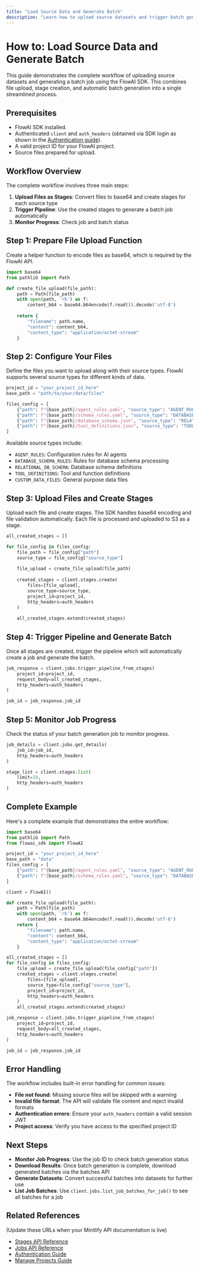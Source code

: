 ```yaml
---
title: "Load Source Data and Generate Batch"
description: "Learn how to upload source datasets and trigger batch generation using the FlowAI SDK in a complete workflow."
---
```


# How to: Load Source Data and Generate Batch

This guide demonstrates the complete workflow of uploading source datasets and generating a batch job using the FlowAI SDK. This combines file upload, stage creation, and automatic batch generation into a single streamlined process.

## Prerequisites

-   FlowAI SDK installed.
-   Authenticated `client` and `auth_headers` (obtained via SDK login as shown in the [Authentication guide](./authentication-user-management.mdx)).
-   A valid project ID for your FlowAI project.
-   Source files prepared for upload.

## Workflow Overview

The complete workflow involves three main steps:

1. **Upload Files as Stages**: Convert files to base64 and create stages for each source type
2. **Trigger Pipeline**: Use the created stages to generate a batch job automatically
3. **Monitor Progress**: Check job and batch status

## Step 1: Prepare File Upload Function

Create a helper function to encode files as base64, which is required by the FlowAI API.

```python
import base64
from pathlib import Path

def create_file_upload(file_path):
    path = Path(file_path)
    with open(path, 'rb') as f:
        content_b64 = base64.b64encode(f.read()).decode('utf-8')
    
    return {
        "filename": path.name,
        "content": content_b64,
        "content_type": "application/octet-stream"
    }
```

## Step 2: Configure Your Files

Define the files you want to upload along with their source types. FlowAI supports several source types for different kinds of data.

```python
project_id = "your_project_id_here"
base_path = "path/to/your/data/files"

files_config = [
    {"path": f"{base_path}/agent_rules.yaml", "source_type": "AGENT_RULES"},
    {"path": f"{base_path}/schema_rules.yaml", "source_type": "DATABASE_SCHEMA_RULES"},
    {"path": f"{base_path}/database_schema.json", "source_type": "RELATIONAL_DB_SCHEMA"},
    {"path": f"{base_path}/tool_definitions.json", "source_type": "TOOL_DEFINITIONS"}
]
```

Available source types include:
- `AGENT_RULES`: Configuration rules for AI agents
- `DATABASE_SCHEMA_RULES`: Rules for database schema processing  
- `RELATIONAL_DB_SCHEMA`: Database schema definitions
- `TOOL_DEFINITIONS`: Tool and function definitions
- `CUSTOM_DATA_FILES`: General purpose data files

## Step 3: Upload Files and Create Stages

Upload each file and create stages. The SDK handles base64 encoding and file validation automatically. Each file is processed and uploaded to S3 as a stage.

```python
all_created_stages = []

for file_config in files_config:
    file_path = file_config["path"]
    source_type = file_config["source_type"]
    
    file_upload = create_file_upload(file_path)
    
    created_stages = client.stages.create(
        files=[file_upload],
        source_type=source_type,
        project_id=project_id,
        http_headers=auth_headers
    )
    
    all_created_stages.extend(created_stages)
```

## Step 4: Trigger Pipeline and Generate Batch

Once all stages are created, trigger the pipeline which will automatically create a job and generate the batch.

```python
job_response = client.jobs.trigger_pipeline_from_stages(
    project_id=project_id,
    request_body=all_created_stages,
    http_headers=auth_headers
)

job_id = job_response.job_id
```

## Step 5: Monitor Job Progress

Check the status of your batch generation job to monitor progress.

```python
job_details = client.jobs.get_details(
    job_id=job_id,
    http_headers=auth_headers
)

stage_list = client.stages.list(
    limit=10,
    http_headers=auth_headers
)
```

## Complete Example

Here's a complete example that demonstrates the entire workflow:

```python
import base64
from pathlib import Path
from flowai_sdk import FlowAI

project_id = "your_project_id_here"
base_path = "data"
files_config = [
    {"path": f"{base_path}/agent_rules.yaml", "source_type": "AGENT_RULES"},
    {"path": f"{base_path}/schema_rules.yaml", "source_type": "DATABASE_SCHEMA_RULES"}
]

client = FlowAI()

def create_file_upload(file_path):
    path = Path(file_path)
    with open(path, 'rb') as f:
        content_b64 = base64.b64encode(f.read()).decode('utf-8')
    return {
        "filename": path.name,
        "content": content_b64,
        "content_type": "application/octet-stream"
    }

all_created_stages = []
for file_config in files_config:
    file_upload = create_file_upload(file_config["path"])
    created_stages = client.stages.create(
        files=[file_upload],
        source_type=file_config["source_type"], 
        project_id=project_id,
        http_headers=auth_headers
    )
    all_created_stages.extend(created_stages)

job_response = client.jobs.trigger_pipeline_from_stages(
    project_id=project_id,
    request_body=all_created_stages,
    http_headers=auth_headers
)

job_id = job_response.job_id
```

## Error Handling

The workflow includes built-in error handling for common issues:

- **File not found**: Missing source files will be skipped with a warning
- **Invalid file format**: The API will validate file content and reject invalid formats
- **Authentication errors**: Ensure your `auth_headers` contain a valid session JWT
- **Project access**: Verify you have access to the specified project ID

## Next Steps

-   **Monitor Job Progress**: Use the job ID to check batch generation status
-   **Download Results**: Once batch generation is complete, download generated batches via the batches API
-   **Generate Datasets**: Convert successful batches into datasets for further use
-   **List Job Batches**: Use `client.jobs.list_job_batches_for_job()` to see all batches for a job

## Related References

(Update these URLs when your Mintlify API documentation is live)
-   [Stages API Reference](/api-reference/stages#create_stages_for_project_stages__post)
-   [Jobs API Reference](/api-reference/jobs#trigger_pipeline_from_stages_jobs_trigger_pipeline_from_stages_post)
-   [Authentication Guide](./authentication-user-management.mdx)
-   [Manage Projects Guide](./manage-projects.mdx) 